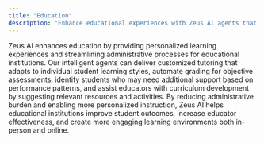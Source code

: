 ```yaml
---
title: "Education"
description: "Enhance educational experiences with Zeus AI agents that can provide personalized tutoring, automate administrative tasks, assist with curriculum development, and support student engagement. Our solution helps educational institutions improve outcomes and efficiency."
---
```


Zeus AI enhances education by providing personalized learning experiences and streamlining administrative processes for educational institutions. Our intelligent agents can deliver customized tutoring that adapts to individual student learning styles, automate grading for objective assessments, identify students who may need additional support based on performance patterns, and assist educators with curriculum development by suggesting relevant resources and activities. By reducing administrative burden and enabling more personalized instruction, Zeus AI helps educational institutions improve student outcomes, increase educator effectiveness, and create more engaging learning environments both in-person and online. 
